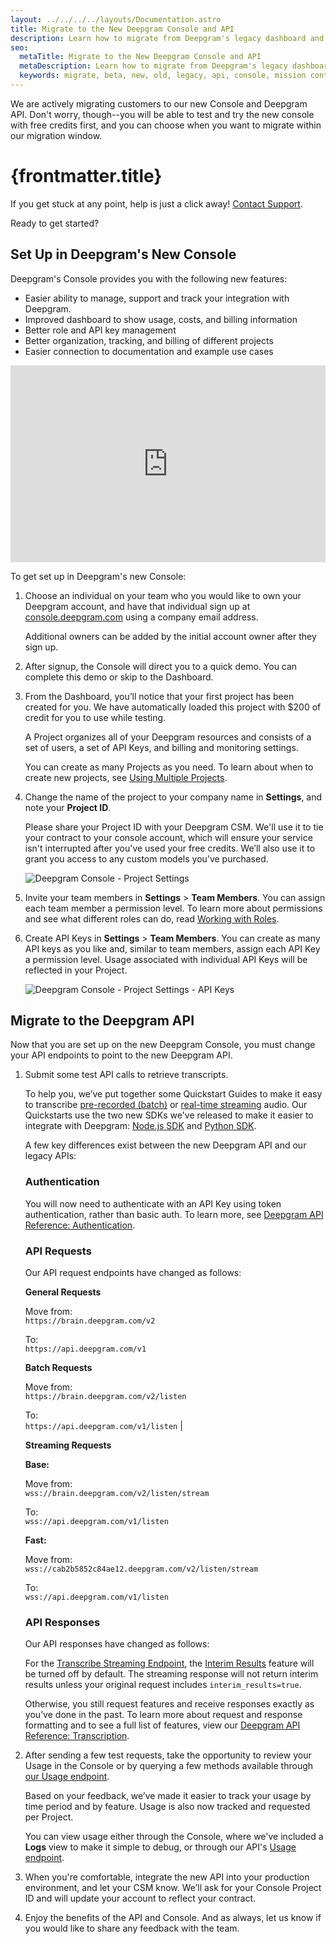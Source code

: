 ---
layout: ../../../../layouts/Documentation.astro
title: Migrate to the New Deepgram Console and API
description: Learn how to migrate from Deepgram's legacy dashboard and API to our new console and API.
seo:
  metaTitle: Migrate to the New Deepgram Console and API
  metaDescription: Learn how to migrate from Deepgram's legacy dashboard and API to our new console and API.
  keywords: migrate, beta, new, old, legacy, api, console, mission control, dashboard
---

We are actively migrating customers to our new Console and Deepgram API. Don't worry, though--you will be able to test and try the new console with free credits first, and you can choose when you want to migrate within our migration window.

# {frontmatter.title}

<Alert type="info">

If you get stuck at any point, help is just a click away! [Contact Support](/support/).

</Alert>

Ready to get started?

## Set Up in Deepgram's New Console

Deepgram's Console provides you with the following new features:

- Easier ability to manage, support and track your integration with Deepgram.
- Improved dashboard to show usage, costs, and billing information
- Better role and API key management
- Better organization, tracking, and billing of different projects
- Easier connection to documentation and example use cases

<div style="position: relative; padding-bottom: 62.5%; height: 0;">
	<iframe
		src="https://www.loom.com/embed/d71314d806384f208609772c17fd9cba"
		frameborder="0"
		webkitallowfullscreen
		mozallowfullscreen
		allowfullscreen
		style="position: absolute; top: 0; left: 0; width: 100%; height: 100%;"
	></iframe>
</div>

To get set up in Deepgram's new Console:

1. Choose an individual on your team who you would like to own your Deepgram account, and have that individual sign up at [console.deepgram.com](https://console.deepgram.com) using a company email address.

   <Alert type="info">

   Additional owners can be added by the initial account owner after they sign up.

   </Alert>

2. After signup, the Console will direct you to a quick demo. You can complete this demo or skip to the Dashboard.

3. From the Dashboard, you’ll notice that your first project has been created for you. We have automatically loaded this project with $200 of credit for you to use while testing.

   <Alert type="info">

   A Project organizes all of your Deepgram resources and consists of a set of users, a set of API Keys, and billing and monitoring settings.

   You can create as many Projects as you need. To learn about when to create new projects, see [Using Multiple Projects](/documentation/getting-started/multiple-projects/).

   </Alert>

4. Change the name of the project to your company name in **Settings**, and note your **Project ID**.

   <Alert type="warning">

   Please share your Project ID with your Deepgram CSM. We'll use it to tie your contract to your console account, which will ensure your service isn't interrupted after you've used your free credits. We’ll also use it to grant you access to any custom models you’ve purchased.

   </Alert>

   ![Deepgram Console - Project Settings](./migration-project-settings.png)

5. Invite your team members in **Settings** > **Team Members**. You can assign each team member a permission level. To learn more about permissions and see what different roles can do, read [Working with Roles](/documentation/getting-started/roles/).

6. Create API Keys in **Settings** > **Team Members**. You can create as many API keys as you like and, similar to team members, assign each API Key a permission level. Usage associated with individual API Keys will be reflected in your Project.

   ![Deepgram Console - Project Settings - API Keys](./migration-project-apikeys.png)

## Migrate to the Deepgram API

Now that you are set up on the new Deepgram Console, you must change your API endpoints to point to the new Deepgram API.

1. Submit some test API calls to retrieve transcripts.

   To help you, we’ve put together some Quickstart Guides to make it easy to transcribe [pre-recorded (batch)](/documentation/getting-started/prerecorded/) or [real-time streaming](/documentation/getting-started/streaming/) audio. Our Quickstarts use the two new SDKs we've released to make it easier to integrate with Deepgram: [Node.js SDK](https://github.com/deepgram/node-sdk) and [Python SDK](https://github.com/deepgram/deepgram-python-sdk).

   <Panel title="Differences in APIs">

   A few key differences exist between the new Deepgram API and our legacy APIs:

   ### Authentication

   You will now need to authenticate with an API Key using token authentication, rather than basic auth. To learn more, see [Deepgram API Reference: Authentication](/api-reference/authentication/).

   ### API Requests

   Our API request endpoints have changed as follows:

   **General Requests**

   Move from:<br />
   `https://brain.deepgram.com/v2`

   To:<br />
   `https://api.deepgram.com/v1`

   **Batch Requests**

   Move from:<br />
   `https://brain.deepgram.com/v2/listen`

   To:<br />
   `https://api.deepgram.com/v1/listen` |

   **Streaming Requests**

   **Base:**

   Move from:<br />
   `wss://brain.deepgram.com/v2/listen/stream`

   To:<br />
   `wss://api.deepgram.com/v1/listen`

   **Fast:**

   Move from:<br />
   `wss://cab2b5852c84ae12.deepgram.com/v2/listen/stream`

   To:<br />
   `wss://api.deepgram.com/v1/listen`

   ### API Responses

   Our API responses have changed as follows:

   For the [Transcribe Streaming Endpoint](/api-reference/transcription/#transcribe-live-streaming-audio), the [Interim Results](/api-reference/transcription/#interim_results-str) feature will be turned off by default. The streaming response will not return interim results unless your original request includes `interim_results=true`.

   Otherwise, you still request features and receive responses exactly as you’ve done in the past. To learn more about request and response formatting and to see a full list of features, view our [Deepgram API Reference: Transcription](/api-reference/transcription/).

   </Panel>

2. After sending a few test requests, take the opportunity to review your Usage in the Console or by querying a few methods available through [our Usage endpoint](/api-reference/usage/).

   <Panel title="Differences in Usage">

   Based on your feedback, we’ve made it easier to track your usage by time period and by feature. Usage is also now tracked and requested per Project.

   You can view usage either through the Console, where we've included a **Logs** view to make it simple to debug, or through our API's [Usage endpoint](/api-reference/usage/).

   </Panel>

3. When you're comfortable, integrate the new API into your production environment, and let your CSM know. We’ll ask for your Console Project ID and will update your account to reflect your contract.

4. Enjoy the benefits of the API and Console. And as always, let us know if you would like to share any feedback with the team.
